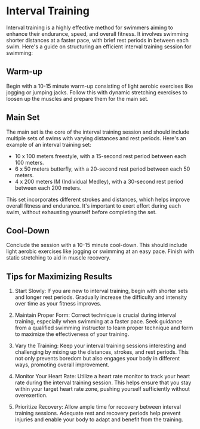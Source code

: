 # Interval Training

Interval training is a highly effective method for swimmers aiming to enhance their endurance, speed, and overall fitness. It involves swimming shorter distances at a faster pace, with brief rest periods in between each swim. Here's a guide on structuring an efficient interval training session for swimming:

## Warm-up
Begin with a 10-15 minute warm-up consisting of light aerobic exercises like jogging or jumping jacks. Follow this with dynamic stretching exercises to loosen up the muscles and prepare them for the main set.

## Main Set
The main set is the core of the interval training session and should include multiple sets of swims with varying distances and rest periods. Here's an example of an interval training set:

- 10 x 100 meters freestyle, with a 15-second rest period between each 100 meters.
- 6 x 50 meters butterfly, with a 20-second rest period between each 50 meters.
- 4 x 200 meters IM (Individual Medley), with a 30-second rest period between each 200 meters.

This set incorporates different strokes and distances, which helps improve overall fitness and endurance. It's important to exert effort during each swim, without exhausting yourself before completing the set.

## Cool-Down
Conclude the session with a 10-15 minute cool-down. This should include light aerobic exercises like jogging or swimming at an easy pace. Finish with static stretching to aid in muscle recovery.

## Tips for Maximizing Results

1. Start Slowly: If you are new to interval training, begin with shorter sets and longer rest periods. Gradually increase the difficulty and intensity over time as your fitness improves.

2. Maintain Proper Form: Correct technique is crucial during interval training, especially when swimming at a faster pace. Seek guidance from a qualified swimming instructor to learn proper technique and form to maximize the effectiveness of your training.

3. Vary the Training: Keep your interval training sessions interesting and challenging by mixing up the distances, strokes, and rest periods. This not only prevents boredom but also engages your body in different ways, promoting overall improvement.

4. Monitor Your Heart Rate: Utilize a heart rate monitor to track your heart rate during the interval training session. This helps ensure that you stay within your target heart rate zone, pushing yourself sufficiently without overexertion.

5. Prioritize Recovery: Allow ample time for recovery between interval training sessions. Adequate rest and recovery periods help prevent injuries and enable your body to adapt and benefit from the training.
